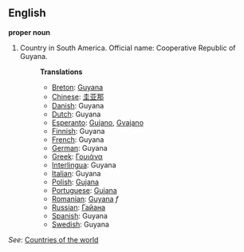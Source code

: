 ==English==

'''proper noun'''

# Country in South America. Official name: Cooperative Republic of Guyana.
#:'''Translations'''
#:*[[Breton]]: [[Guyana]]
#:*[[Chinese]]: [[圭亚那]]
#:*[[Danish]]: Guyana
#:*[[Dutch]]: Guyana
#:*[[Esperanto]]: [[Gujano]], [[Gvajano]]
#:*[[Finnish]]: Guyana
#:*[[French]]: Guyana
#:*[[German]]: Guyana
#:*[[Greek]]: [[Γουιάνα]]
#:*[[Interlingua]]: Guyana
#:*[[Italian]]: Guyana
#:*[[Polish]]: [[Gujana]]
#:*[[Portuguese]]: [[Guiana]]
#:*[[Romanian]]: [[Guyana]] ''f''
#:*[[Russian]]: [[Гайана]]
#:*[[Spanish]]: Guyana
#:*[[Swedish]]: Guyana

''See'': [[Countries of the world]]